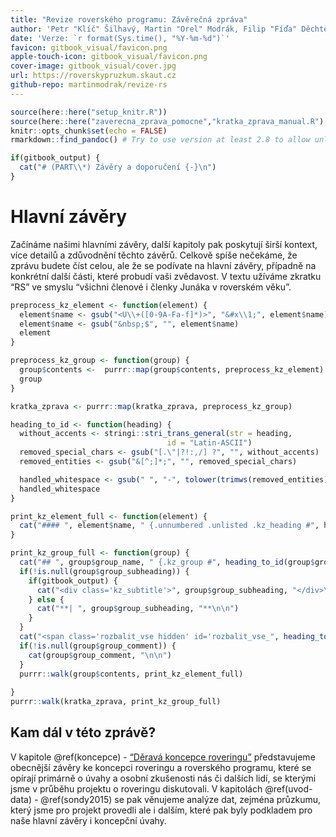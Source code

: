 ```yaml
---
title: "Revize roverského programu: Závěrečná zpráva"
author: 'Petr "Klíč" Šilhavý, Martin "Orel" Modrák, Filip "Fíďa" Děchtěrenko'
date: 'Verze: `r format(Sys.time(), "%Y-%m-%d")`'
favicon: gitbook_visual/favicon.png
apple-touch-icon: gitbook_visual/favicon.png
cover-image: gitbook_visual/cover.jpg
url: https://roverskypruzkum.skaut.cz
github-repo: martinmodrak/revize-rs
---
```


```r
source(here::here("setup_knitr.R"))
source(here::here("zaverecna_zprava_pomocne","kratka_zprava_manual.R"), encoding = "UTF-8")
knitr::opts_chunk$set(echo = FALSE)
rmarkdown::find_pandoc() # Try to use version at least 2.8 to allow unlisted header elements
```


```r
if(gitbook_output) {
  cat("# (PART\\*) Závěry a doporučení {-}\n")
} 
```

# Hlavní závěry {#hlavni}

Začínáme našimi hlavními závěry, další kapitoly pak poskytují širší kontext, více detailů a zdůvodnění těchto závěrů. Celkově spíše nečekáme, že zprávu budete číst celou, ale že se podívate na hlavní závěry, případně na konkrétní další části, které probudí vaši zvědavost. V textu užíváme zkratku “RS” ve smyslu “všichni členové i členky Junáka v roverském věku”.


```r
preprocess_kz_element <- function(element) {
  element$name <- gsub("<U\\+([0-9A-Fa-f]*)>", "&#x\\1;", element$name)
  element$name <- gsub("&nbsp;$", "", element$name)
  element
}

preprocess_kz_group <- function(group) {
  group$contents <-  purrr::map(group$contents, preprocess_kz_element)
  group
}

kratka_zprava <- purrr::map(kratka_zprava, preprocess_kz_group)
```


```r
heading_to_id <- function(heading) {
  without_accents <- stringi::stri_trans_general(str = heading,
                                   id = "Latin-ASCII")
  removed_special_chars <- gsub("[.\"|?!:,/] ?", "", without_accents)
  removed_entities <- gsub("&[^;]*;", "", removed_special_chars)

  handled_whitespace <- gsub(" ", "-", tolower(trimws(removed_entities)))
  handled_whitespace
}
```


```r
print_kz_element_full <- function(element) {
  cat("#### ", element$name, " {.unnumbered .unlisted .kz_heading #", heading_to_id(element$name), "}\n\n", trimws(element$text), "\n\n", sep = "")
}

print_kz_group_full <- function(group) {
  cat("## ", group$group_name, " {.kz_group #", heading_to_id(group$group_name), "}\n\n", sep = "")
  if(!is.null(group$group_subheading)) {
    if(gitbook_output) {
      cat("<div class='kz_subtitle'>", group$group_subheading, "</div>\n\n")
    } else {
      cat("**| ", group$group_subheading, "**\n\n")
    }
  }
  cat("<span class='rozbalit_vse hidden' id='rozbalit_vse_", heading_to_id(group$group_name) ,"'></span>\n\n", sep = "")
  if(!is.null(group$group_comment)) {
    cat(group$group_comment, "\n\n")
  }
  purrr::walk(group$contents, print_kz_element_full)
  
}
purrr::walk(kratka_zprava, print_kz_group_full)
```



## Kam dál v této zprávě?

V kapitole \@ref(koncepce) - ["Děravá koncepce roveringu"](#koncepce) představujeme
obecnější závěry ke koncepci roveringu a roverského programu, které se opírají primárně o úvahy a osobní zkušenosti
nás či dalších lidí, se kterými jsme v průběhu projektu o roveringu diskutovali. 
V kapitolách \@ref(uvod-data) - \@ref(sondy2015) se pak věnujeme analýze dat, 
zejména průzkumu, který jsme pro projekt provedli ale i dalším, které pak byly podkladem pro
naše hlavní závěry i koncepční úvahy. 

<script>
var elementMap = {};

function setRozbalitVse(rozbalitVseElement, sbaleno) {
  if(sbaleno) {
    rozbalitVseElement.classList.add("collapsed");
    rozbalitVseElement.innerHTML = 'Rozbalit vše';
  } else {
    rozbalitVseElement.classList.remove("collapsed");
    rozbalitVseElement.innerHTML = 'Sbalit vše';
  }

}

function isToggleableElement(elem) {
  return !elem.classList.contains("rozbalit_vse") && !elem.classList.contains("kz_subtitle") &&
  elem.tagName.toUpperCase() != "H4";
}

function toggleKratkaZpravaContents(parentElement, rozbalitVseElement) {
  parentElement.classList.toggle("collapsed");
  for(i = 0; i < parentElement.children.length; i++) {
    var c = parentElement.children[i];
    if(isToggleableElement(c)) {
      if(c.classList.contains("kz_hidden")) {
        c.classList.remove("kz_hidden");
      } else {
        c.classList.add("kz_hidden");
      }
    }
  }
  var vseRozbaleno = true;
  var elementIds = elementMap[rozbalitVseElement.id];
  for(eid =0; eid < elementIds.length; eid++) {
    var elem = document.getElementById(elementIds[eid]);
	if(elem.classList.contains("collapsed")) {
		vseRozbaleno = false;
	}
  }
  setRozbalitVse(rozbalitVseElement, !vseRozbaleno);
}


function initKratkaZpravaElement(elementId, rozbalitVseId) {
  var elem = document.getElementById(elementId);
  var rozbalitVseElem = document.getElementById(rozbalitVseId);
  var heading = elem.children[0];
  heading.onclick = function() { toggleKratkaZpravaContents(elem, rozbalitVseElem); };
  for(i = 0; i < elem.children.length; i++) {
    var c = elem.children[i];
    if(isToggleableElement(c)) {
      c.classList.add("kz_hidden");
    }
  }
  elem.classList.add("collapsed");
  rozbalitVseElem.classList.remove("hiden");
  rozbalitVseElem.classList.add("collapsed");
}

function initKratkaZpravaGroup(rozbalitVseId, elementIds) {
  elementMap[rozbalitVseId] = elementIds;
  var elem = document.getElementById(rozbalitVseId);
  elem.onclick = function() {
      var sbalit = !elem.classList.contains("collapsed");
      for(eid =0; eid < elementIds.length; eid++) {
        parentElement = document.getElementById(elementIds[eid])
        if(sbalit) {
          parentElement.classList.add("collapsed");
        } else {
          parentElement.classList.remove("collapsed");
        }
        for(i = 1; i < parentElement.children.length; i++) {
          var c = parentElement.children[i];
          if(sbalit) {
            c.classList.add("kz_hidden");
          } else {
            c.classList.remove("kz_hidden");
          }
        }
      }
      setRozbalitVse(elem, sbalit);
  }
  elem.classList.remove("hidden");
  setRozbalitVse(elem, true);
  for(eid =0; eid < elementIds.length; eid++) {
    initKratkaZpravaElement(elementIds[eid], rozbalitVseId);
  }

}

function initKratkaZprava() {
```r

print_kz_group_script <- function(group) {
  elementIds <- as.character(purrr::map(group$contents, ~ heading_to_id(.x$name)))
  elementString <- paste0("['", paste0(elementIds, collapse = "', \n    '"),  "']")
  cat("  initKratkaZpravaGroup('rozbalit_vse_", heading_to_id(group$group_name) ,"', ", elementString, ");\n", sep = "")
}
purrr::walk(kratka_zprava, print_kz_group_script)

```
}


window.addEventListener("load", initKratkaZprava, false);
</script>

